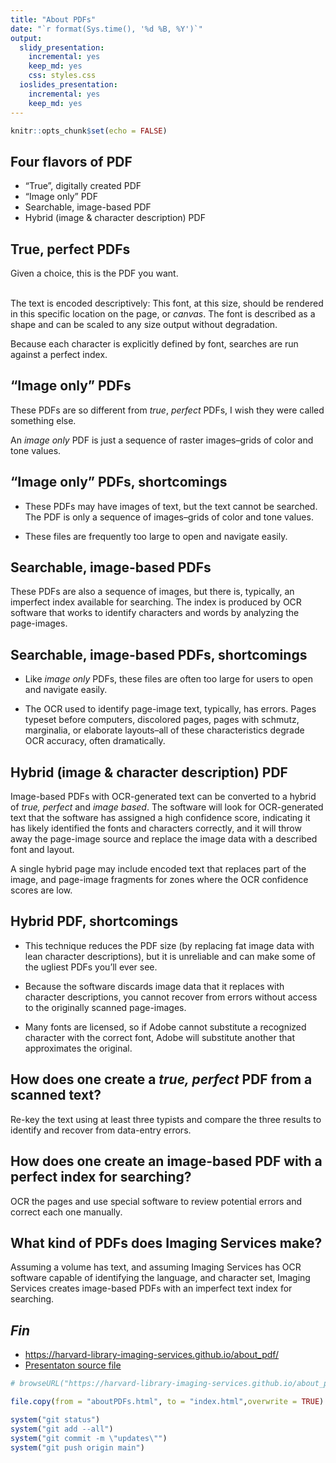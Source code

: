 ```yaml
---
title: "About PDFs"
date: "`r format(Sys.time(), '%d %B, %Y')`"
output:
  slidy_presentation: 
    incremental: yes
    keep_md: yes
    css: styles.css
  ioslides_presentation: 
    incremental: yes
    keep_md: yes
---
```


```r
knitr::opts_chunk$set(echo = FALSE)
```

## Four flavors of PDF

* "True", digitally created PDF
* "Image only" PDF
* Searchable, image-based PDF
* Hybrid (image & character description) PDF

## True, perfect PDFs

Given a choice, this is the PDF you want.<br /><br />

The text is encoded descriptively: This font, at this size, should be rendered in this specific location on the page, or *canvas*. The font is described as a shape and can be scaled to any size output without degradation.

Because each character is explicitly defined by font, searches are run against a perfect index.


## "Image only" PDFs

These PDFs are so different from *true*, *perfect* PDFs, I wish they were called something else.

An *image only* PDF is just a sequence of raster images--grids of color and tone values.

## "Image only" PDFs, shortcomings

* These PDFs may have images of text, but the text cannot be searched. The PDF is only a sequence of images--grids of color and tone values.

* These files are frequently too large to open and navigate easily. 

## Searchable, image-based PDFs

These PDFs are also a sequence of images, but there is, typically, an imperfect index available for searching. The index is produced by OCR software that works to identify characters and words by analyzing the page-images.

## Searchable, image-based PDFs, shortcomings

* Like *image only* PDFs, these files are often too large for users to open and navigate easily.

* The OCR used to identify page-image text, typically, has errors. Pages typeset before computers, discolored pages, pages with schmutz, marginalia, or elaborate layouts--all of these characteristics degrade OCR accuracy, often dramatically.


## Hybrid (image & character description) PDF

Image-based PDFs with OCR-generated text can be converted to a hybrid of *true, perfect* and *image based*. The software will look for OCR-generated text that the software has assigned a high confidence score, indicating it has likely identified the fonts and characters correctly, and it will throw away the page-image source and replace the image data with a described font and layout.

A single hybrid page may include encoded text that replaces part of the image, and page-image fragments for zones where the OCR confidence scores are low.

## Hybrid PDF, shortcomings

* This technique reduces the PDF size (by replacing fat image data with lean character descriptions), but it is unreliable and can make some of the ugliest PDFs you'll ever see.

* Because the software discards image data that it replaces with character descriptions, you cannot recover from errors without access to the originally scanned page-images.

* Many fonts are licensed, so if Adobe cannot substitute a recognized character with the correct font, Adobe will substitute another that approximates the original.

## How does one create a *true, perfect* PDF from a scanned text?

Re-key the text using at least three typists and compare the three results to identify and recover from data-entry errors.


## How does one create an image-based PDF with a perfect index for searching?

OCR the pages and use special software to review potential errors and correct each one manually.

## What kind of PDFs does Imaging Services make?

Assuming a volume has text, and assuming Imaging Services has OCR software capable of identifying the language, and character set, Imaging Services creates image-based PDFs with an imperfect text index for searching.

## *Fin*

* [https://harvard-library-imaging-services.github.io/about_pdf/](https://harvard-library-imaging-services.github.io/about_pdf/)
* [Presentaton source file](aboutPDFs.Rmd)


```r

# browseURL("https://harvard-library-imaging-services.github.io/about_pdf/")

file.copy(from = "aboutPDFs.html", to = "index.html",overwrite = TRUE)

system("git status")
system("git add --all")
system("git commit -m \"updates\"")
system("git push origin main")

```
